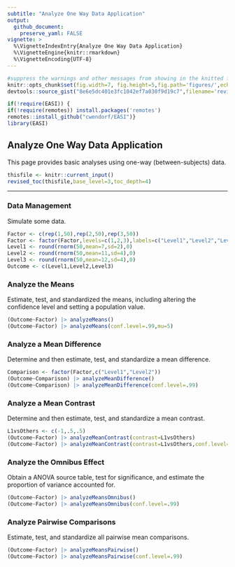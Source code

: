 ```yaml
---
subtitle: "Analyze One Way Data Application"
output:
  github_document:
    preserve_yaml: FALSE
vignette: >
  %\VignetteIndexEntry{Analyze One Way Data Application}
  %\VignetteEngine{knitr::rmarkdown}
  %\VignetteEncoding{UTF-8}
---
```


```r
#suppress the warnings and other messages from showing in the knitted file.
knitr::opts_chunk$set(fig.width=7, fig.height=5,fig.path='figures/',echo=TRUE,warning=FALSE,message=FALSE)
devtools::source_gist("8e6e5dc401e3fc1042ef7a030f9d19c7",filename='revised_toc.R')
```

```r
if(!require(EASI)) {
if(!require(remotes)) install.packages('remotes')
remotes::install_github("cwendorf/EASI")}
library(EASI)
```

## Analyze One Way Data Application

This page provides basic analyses using one-way (between-subjects) data.

```r
thisfile <- knitr::current_input()
revised_toc(thisfile,base_level=3,toc_depth=4)
```

---

### Data Management

Simulate some data.
```r
Factor <- c(rep(1,50),rep(2,50),rep(3,50))
Factor <- factor(Factor,levels=c(1,2,3),labels=c("Level1","Level2","Level3"))
Level1 <- round(rnorm(50,mean=7,sd=2),0)
Level2 <- round(rnorm(50,mean=11,sd=4),0)
Level3 <- round(rnorm(50,mean=12,sd=4),0)
Outcome <- c(Level1,Level2,Level3)
```

### Analyze the Means

Estimate, test, and standardized the means, including altering the confidence level and setting a population value.
```r
(Outcome~Factor) |> analyzeMeans()
(Outcome~Factor) |> analyzeMeans(conf.level=.99,mu=5)
```

### Analyze a Mean Difference

Determine and then estimate, test, and standardize a mean difference.
```r
Comparison <- factor(Factor,c("Level1","Level2"))
(Outcome~Comparison) |> analyzeMeanDifference()
(Outcome~Comparison) |> analyzeMeanDifference(conf.level=.99)
```

### Analyze a Mean Contrast

Determine and then estimate, test, and standardize a mean contrast.
```r
L1vsOthers <- c(-1,.5,.5)
(Outcome~Factor) |> analyzeMeanContrast(contrast=L1vsOthers)
(Outcome~Factor) |> analyzeMeanContrast(contrast=L1vsOthers,conf.level=.99)
```

### Analyze the Omnibus Effect

Obtain a ANOVA source table, test for significance, and estimate the proportion of variance accounted for.
```r
(Outcome~Factor) |> analyzeMeansOmnibus()
(Outcome~Factor) |> analyzeMeansOmnibus(conf.level=.99)
```

### Analyze Pairwise Comparisons

Estimate, test, and standardize all pairwise mean comparisons.
```r
(Outcome~Factor) |> analyzeMeansPairwise()
(Outcome~Factor) |> analyzeMeansPairwise(conf.level=.99)
```
